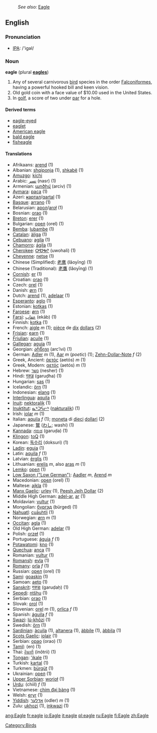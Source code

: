 :''See also:'' [[Eagle]]
==English==
=== Pronunciation ===
*[[w:IPA|IPA]]: /'igəl/

=== Noun ===
'''eagle''' (plural '''[[eagles]]''')

# Any of several carnivorous [[bird]] species in the order [[Falconiformes]], having a powerful hooked bill and keen vision.
# Old gold coin with a face value of $10.00 used in the United States.
# In [[golf]], a score of two under [[par]] for a hole.

==== Derived terms ====
* [[eagle-eyed]]
* [[eaglet]]
* [[American eagle]]
* [[bald eagle]]
* [[fisheagle]]

==== Translations ====
*Afrikaans: [[arend]] (1)
*Albanian: [[shqiponja]] (1), [[shkabë]] (1)
*[[Amuzgo]]: [[kíchi]]
*Arabic: [[نسر]] (nasr) (1)
*Armenian: [[արծիվ]] (arciv) (1)
*[[Aymara]]: [[paca]] (1)
*Azeri: [[ҝартал]]/[[qartal]] (1)
*[[Basque]]: [[arrano]] (1)
*Belarusian: [[арол]]/[[aroł]] (1)
*Bosnian: [[orao]] (1)
*[[Breton]]: [[erer]] (1)
*Bulgarian: [[орел]] (orel) (1)
*[[Bemba]]: [[lubambe]] (1)
*[[Catalan]]: [[àliga]] (1)
*[[Cebuano]]: [[agila]] (1)
*[[Chamorro]]: [[ágila]] (1)
*[[Cherokee]]: [[ᎤᏬᎭᎵ]] (uwohali) (1)
*[[Cheyenne]]: [[netse]] (1)
*Chinese (Simplified): [[老鹰]] (lǎoyīng) (1)
*Chinese (Traditional): [[老鷹]] (lǎoyīng) (1)
*[[Cornish]]: [[er]] (1)
*Croatian: [[orao]] (1)
*Czech: [[orel]] (1)
*Danish: [[ørn]] (1)
*Dutch: [[arend]] (1), [[adelaar]] (1)
*[[Esperanto]]: [[aglo]] (1)
*Estonian: [[kotkas]] (1)
*[[Faroese]]: [[ørn]] (1)
*[[Farsi]]: [[عقاب]] (ekāb) (1)
*Finnish: [[kotka]] (1)
*French: [[aigle]] ''m'' (1); [[pièce]] de [[dix]] [[dollar]]s (2)
*[[Frisian]]: [[earn]] (1)
*[[Friulian]]: [[acuile]] (1)
*[[Gallegan]]: [[aguia]] (1)
*Georgian: [[არწივი]] (arc’ivi) (1)
*German: [[Adler]] ''m'' (1), [[Aar]] ''m'' (''poetic'') (1); [[Zehn-Dollar-Note]] ''f'' (2)
*Greek, Ancient: [[ἀετός]] (aetós) ''m'' (1)
*Greek, Modern: [[αετός]] (aetós) ''m'' (1)
*Hebrew: [[נשר]] (nesher) (1)
*Hindi: [[गरुड़]] (garuḍha) (1)
*Hungarian: [[sas]] (1)
*Icelandic: [[örn]] (1)
*Indonesian: [[elang]] (1)
*[[Interlingua]]: [[aquila]] (1)
*[[Inuit]]: [[nektoralik]] (1)
*[[Inuktitut]]: [[ᓇᒃᑐᕋᓕᒃ]] ([[nakturalik]]) (1)
*Irish: [[iolar]] ''m'' (1)
*Italian: [[aquila]] ''f'' (1); [[moneta]] di [[dieci]] [[dollaro|dollari]] (2)
*Japanese: [[鷲]] ([[わし]]; washi) (1)
*[[Kannada]]: [[ಗರುಡ]] (garuḍa) (1)
*[[Klingon]]: [[toQ]] (1)
*Korean: [[독수리]] (doksuri) (1)
*[[Ladin]]: [[eguia]] (1)
*Latin: [[aquila]] ''f'' (1)
*Latvian: [[ērglis]] (1)
*Lithuanian: [[erelis]] ''m'', also [[aras]] ''m'' (1)
*[[Lemko]]: [[орел]]  (1)
*[[Low Saxon ("Low German")]]: [[Aadler]] ''m'', [[Arend]] ''m''
*Macedonian: [[орел]] (orel) (1)
*Maltese: [[ajkla]] (1)
*[[Manx Gaelic]]: [[urley]] (1), [[Peesh Jeih Dollar]] (2)
*Middle High German: [[adel-ar]], [[ar]] (1)
*Moldavian: [[vultur]] (1)
*Mongolian: [[бүргэд]] (bürged) (1)
*[[Nahuatl]]: [[cuāuhtli]] (1)
*Norwegian: [[ørn]] ''m'' (1)
*[[Occitan]]: [[agla]] (1)
*Old High German: [[adelar]] (1)
*Polish: [[orzeł]] (1)
*Portuguese: [[águia]] ''f'' (1)
*[[Potawatomi]]: [[kno]] (1)
*[[Quechua]]: [[anca]] (1)
*Romanian: [[vultur]] (1)
*[[Romansh]]: [[evla]] (1)
*[[Romany]]: [[orla]] ''f'' (1)
*Russian: [[орел]] (orel) (1)
*[[Sami]]: [[goaskin]] (1)
*Samoan: [[aeto]] (1)
*[[Sanskrit]]: [[गरुडः]] (garuḍaḥ) (1)
*[[Sepedi]]: [[ntšhu]] (1)
*Serbian: [[orao]] (1)
*Slovak: [[orol]] (1)
*Slovenian: [[orel]] ''m'' (1), [[orlica]] ''f'' (1)
*Spanish: [[águila]] ''f'' (1)
*[[Swazi]]: [[lú-khôzi]] (1)
*Swedish: [[örn]] (1)
*[[Sardinian]]: [[àcuila]] (1), [[altanera]] (1), [[àbbile]] (1), [[àbbila]] (1)
*[[Scots Gaelic]]: [[iolair]] (1)
*Serbian: [[орао]] (orao) (1)
*[[Tamil]]: (en) (1)
*Thai: [[อินทรี]] (inôtrii) (1)
*[[Tongan]]: [['ikale]] (1)
*Turkish: [[kartal]] (1)
*Turkmen: [[bürgüt]] (1)
*Ukrainian: [[орел]] (1)
*[[Upper Sorbian]]: [[worjoł]] (1)
*[[Urdu]]: (chiil) ''f'' (1)
*Vietnamese: [[chim đại bàng]] (1)
*Welsh: [[eryr]] (1)
*[[Yiddish]]: [[אָדלער]] (odler) ''m'' (1)
*Zulu: [[ukhozi]] (1), [[inkwazi]] (1)

{{wikipediapar|Eagle}}
{{wikipediapar|Eagle (disambiguation)}}

[[Category:Birds]]

[[ang:Eagle]]
[[fr:eagle]]
[[io:Eagle]]
[[it:eagle]]
[[pl:eagle]]
[[ru:Eagle]]
[[fi:Eagle]]
[[zh:Eagle]]